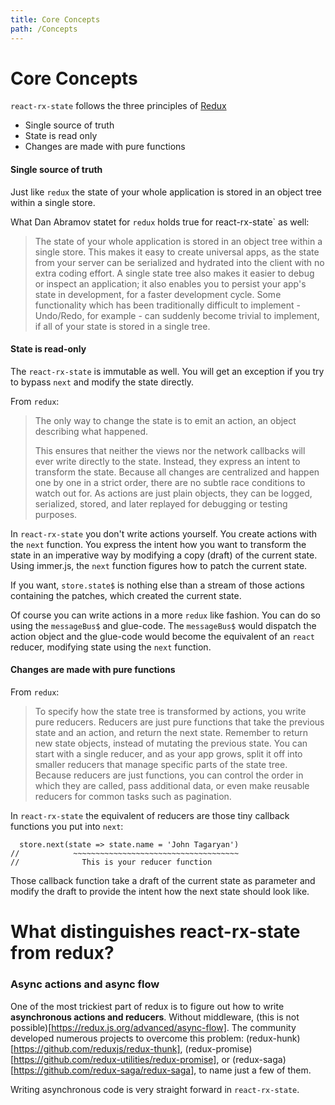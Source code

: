 ```yaml
---
title: Core Concepts
path: /Concepts
---
```



# Core Concepts

`react-rx-state` follows the three principles of <a href="https://redux.js.org/introduction/three-principles">Redux</a>

- Single source of truth
- State is read only
- Changes are made with pure functions

#### Single source of truth

Just like `redux` the state of your whole application is stored in an object tree within a single store.

What Dan Abramov statet for `redux` holds true for react-rx-state` as well:

<blockquote>
  The state of your whole application is stored in an object tree within a
  single store. This makes it easy to create universal apps, as the state from
  your server can be serialized and hydrated into the client with no extra
  coding effort. A single state tree also makes it easier to debug or inspect an
  application; it also enables you to persist your app's state in development,
  for a faster development cycle. Some functionality which has been
  traditionally difficult to implement - Undo/Redo, for example - can suddenly
  become trivial to implement, if all of your state is stored in a single tree.
</blockquote>

#### State is read-only

The `react-rx-state` is immutable as well. You will get an exception if you try to bypass `next` and modify
the state directly.

From `redux`:

<blockquote>

The only way to change the state is to emit an action, an object describing what happened.

This ensures that neither the views nor the network callbacks will ever write directly to the state.
Instead, they express an intent to transform the state. Because all changes are centralized and happen one by one
in a strict order, there are no subtle race conditions to watch out for. As actions are just plain objects,
they can be logged, serialized, stored, and later replayed for debugging or testing purposes.

</blockquote>

In `react-rx-state` you don't write actions yourself. You create actions with the `next` function.
You express the intent how you want to transform the state in an imperative way by
modifying a copy (draft) of the current state. Using immer.js, the `next` function figures how to patch
the current state.

If you want, `store.state$` is nothing else than a stream of those actions containing the patches,
which created the current state.

Of course you can write actions in a more `redux` like fashion. You can do so using
the `messageBus$` and <Link to="/glue-code">glue-code</Link>. The `messageBus$` would
dispatch the action object and the glue-code would become the equivalent of an `react` reducer, modifying
state using the `next` function.

#### Changes are made with pure functions

From `redux`:

<blockquote>
  To specify how the state tree is transformed by actions, you write pure
  reducers. Reducers are just pure functions that take the previous state and an
  action, and return the next state. Remember to return new state objects,
  instead of mutating the previous state. You can start with a single reducer,
  and as your app grows, split it off into smaller reducers that manage specific
  parts of the state tree. Because reducers are just functions, you can control
  the order in which they are called, pass additional data, or even make
  reusable reducers for common tasks such as pagination.
</blockquote>

In `react-rx-state` the equivalent of reducers are those tiny callback functions you put into `next`:

```
  store.next(state => state.name = 'John Tagaryan')
//            ~~~~~~~~~~~~~~~~~~~~~~~~~~~~~~~~~~~~~
//              This is your reducer function
```

Those callback function take a draft of the current state as parameter and modify the
draft to provide the intent how the next state should look like.

# What distinguishes react-rx-state from redux?

### Async actions and async flow

One of the most trickiest part of redux is to figure out how to write **asynchronous actions and reducers**.
Without middleware, (this is not possible)[https://redux.js.org/advanced/async-flow].
The community developed numerous projects to overcome this problem: (redux-hunk)[https://github.com/reduxjs/redux-thunk],
(redux-promise)[https://github.com/redux-utilities/redux-promise], or (redux-saga)[https://github.com/redux-saga/redux-saga], to name just a few of them.

Writing asynchronous code is very straight forward in `react-rx-state`.
